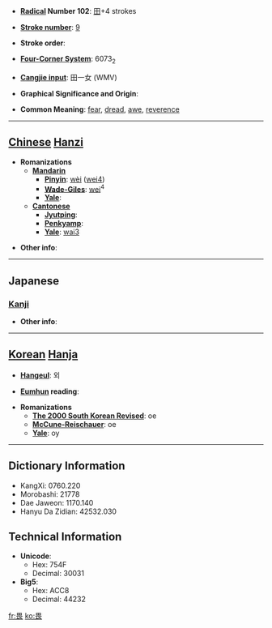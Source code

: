 * '''[[Wiktionary:Chinese radical index| Radical]] Number 102''': [[Wiktionary:Chinese radical index 田|田]]+4 strokes

* '''[[Wiktionary:Chinese total strokes index|Stroke number]]''': [[Wiktionary:Chinese total strokes index 9|9]]

* '''Stroke order''': 

* '''[[Wiktionary:Chinese four corner index|Four-Corner System]]''': 6073<sub>2</sub>

* '''[[Wiktionary:Chinese Cangjie index|Cangjie input]]''': 田一女 (WMV)

* '''Graphical Significance and Origin''': 

* '''Common Meaning''': [[fear]], [[dread]], [[awe]], [[reverence]]

----

== [[Chinese]] [[Hanzi]] ==

* '''Romanizations'''
** '''[[Mandarin]]'''
*** '''[[Pinyin]]''': [[wèi]] ([[wei4]])
*** '''[[Wade-Giles]]''': [[wei]]<sup>4</sup>
*** '''[[Yale]]''': 
** '''[[Cantonese]]'''
*** '''[[Jyutping]]''':
*** '''[[Penkyamp]]''': 
*** '''[[Yale]]''': [[wai3]]

* '''Other info''': 

----

==Japanese==
===[[Kanji]]===
{{kanji|on readings=[[い]] (i)
|kun readings=[[おそれる]] (osoreru), [[かしこし]] (kashikoshi), [[かしこまる]] (kashikomaru)
}}

* '''Other info''':  

----

== [[Korean]] [[Hanja]] ==

* '''[[Hangeul]]''': 외

* '''[[Eumhun]] reading''': 

* '''Romanizations'''
** '''[[The 2000 South Korean Revised Romanization|The 2000 South Korean Revised]]''': oe
** '''[[McCune-Reischauer]]''': oe
** '''[[Yale]]''': oy

----

== Dictionary Information ==

* KangXi: 0760.220
* Morobashi: 21778
* Dae Jaweon: 1170.140
* Hanyu Da Zidian: 42532.030

== Technical Information ==

* '''Unicode''':
** Hex: 754F
** Decimal: 30031
* '''Big5''':
** Hex: ACC8
** Decimal: 44232

[[fr:畏]]
[[ko:畏]]